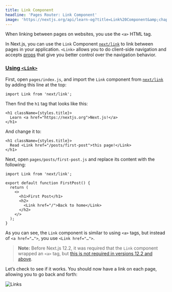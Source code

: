 ```yaml
---
title: Link Component
headline: 'Pages Router: Link Component'
image: 'https://nextjs.org/api/learn-og?title=Link%20Component&amp;chapter=7'
---
```


When linking between pages on websites, you use the `<a>` HTML tag.

In Next.js, you can use the `Link` Component [`next/link`](/docs/api-reference/next/link) to link between pages in your application. `<Link>` allows you to do client-side navigation and accepts [props](https://nextjs.org/docs/api-reference/next/link#:~:text=Link%20accepts%20the%20following%20props%3A) that give you better control over the navigation behavior.

### [Using `<Link>`](#using-link)

First, open `pages/index.js`, and import the `Link` component from [`next/link`](/docs/api-reference/next/link) by adding this line at the top:

```
import Link from 'next/link';
```

Then find the `h1` tag that looks like this:

```
<h1 className={styles.title}>
  Learn <a href="https://nextjs.org">Next.js!</a>
</h1>
```

And change it to:

```
<h1 className={styles.title}>
  Read <Link href="/posts/first-post">this page!</Link>
</h1>
```

Next, open `pages/posts/first-post.js` and replace its content with the following:

```
import Link from 'next/link';
 
export default function FirstPost() {
  return (
    <>
      <h1>First Post</h1>
      <h2>
        <Link href="/">Back to home</Link>
      </h2>
    </>
  );
}
```

As you can see, the `Link` component is similar to using `<a>` tags, but instead of `<a href="…">`, you use `<Link href="…">`.

> **Note:** Before Next.js 12.2, it was required that the `Link` component wrapped an `<a>` tag, but [this is not required in versions 12.2 and above](https://nextjs.org/blog/next-12-2#:~:text=next/link%20no%20longer%20requires%20manually%20adding%20%3Ca%3E%20as%20a%20child.%20You%20can%20now%20opt%20into%20this%20behavior%20in%20a%20backward%2Dcompatible%20way.).

Let’s check to see if it works. You should now have a link on each page, allowing you to go back and forth:

![Links](https://h8DxKfmAPhn8O0p3.public.blob.vercel-storage.com/learn/pages-router/navigate-between-pages/links.gif)
